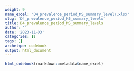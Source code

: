 ```yaml
---
weight: 9
name_excel: "D4_prevalence_period_MS_summary_levels.xlsx"
slug: "D4_prevalence_period_MS_summary_levels"
title: D4_prevalence_period_MS_summary_levels
author: ''
date: '2023-11-03'
categories: []
tags: []
archetype: codebook
output: html_document
---
```


```r
html_codebook(rmarkdown::metadata$name_excel)
```
